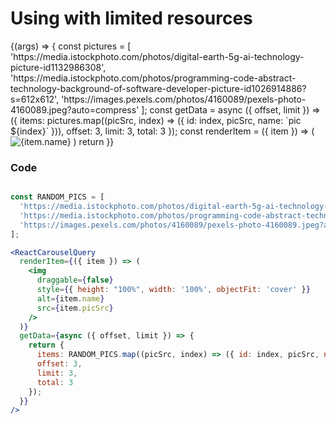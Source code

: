 
<Meta title="Docs/2 - Limited resources" component={ReactCarouselQuery} />

# Using with limited resources

<Canvas>
  <Story name="Basic">
    {(args) => {
      const pictures = [
        'https://media.istockphoto.com/photos/digital-earth-5g-ai-technology-picture-id1132986308',
        'https://media.istockphoto.com/photos/programming-code-abstract-technology-background-of-software-developer-picture-id1026914886?s=612x612',
        'https://images.pexels.com/photos/4160089/pexels-photo-4160089.jpeg?auto=compress'
      ];
      const getData = async ({ offset, limit }) =>
        ({ items: pictures.map((picSrc, index) => ({ id: index, picSrc, name: `pic ${index}` })), offset: 3, limit: 3, total: 3 });
      const renderItem = ({ item }) => (
        <img
          draggable={false}
          style={{ height: "100%", width: '100%', objectFit: 'cover' }}
          alt={item.name}
          src={item.picSrc}
        />
      )
      return <ReactCarouselQuery renderItem={renderItem} getData={getData} />
    }}
   </Story>
</Canvas>


### Code

```jsx

const RANDOM_PICS = [
  'https://media.istockphoto.com/photos/digital-earth-5g-ai-technology-picture-id1132986308',
  'https://media.istockphoto.com/photos/programming-code-abstract-technology-background-of-software-developer-picture-id1026914886',
  'https://images.pexels.com/photos/4160089/pexels-photo-4160089.jpeg?auto=compress'
];

<ReactCarouselQuery
  renderItem={({ item }) => (
    <img
      draggable={false}
      style={{ height: "100%", width: '100%', objectFit: 'cover' }}
      alt={item.name}
      src={item.picSrc}
    />
  )}
  getData={async ({ offset, limit }) => {
    return {
      items: RANDOM_PICS.map((picSrc, index) => ({ id: index, picSrc, name: `pic ${index}` })),
      offset: 3,
      limit: 3,
      total: 3 
    });
  }}
/>
```

